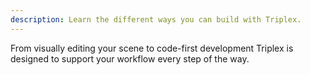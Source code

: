 ```yaml
---
description: Learn the different ways you can build with Triplex.
---
```


From visually editing your scene to code-first development Triplex is designed to support your workflow every step of the way.
